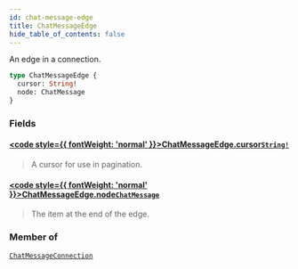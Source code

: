 ```yaml
---
id: chat-message-edge
title: ChatMessageEdge
hide_table_of_contents: false
---
```








An edge in a connection.

```graphql
type ChatMessageEdge {
  cursor: String!
  node: ChatMessage
}
```


### Fields

#### [<code style={{ fontWeight: 'normal' }}>ChatMessageEdge.<b>cursor</b></code>](#)<Bullet />[`String!`](/api/graphql/documentation/scalars/string) <Badge class="secondary" text="non-null"/> <Badge class="secondary" text="scalar"/>
> A cursor for use in pagination.
> 

#### [<code style={{ fontWeight: 'normal' }}>ChatMessageEdge.<b>node</b></code>](#)<Bullet />[`ChatMessage`](/api/graphql/documentation/objects/chat-message) <Badge class="secondary" text="object"/>
> The item at the end of the edge.
> 



### Member of

[`ChatMessageConnection`](/api/graphql/documentation/objects/chat-message-connection)  <Badge class="secondary" text="object"/>



